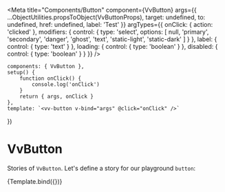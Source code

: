 
<Meta
	title="Components/Button"
	component={VvButton}
	args={{
		...ObjectUtilities.propsToObject(VvButtonProps),
		target: undefined,
		to: undefined,
		href: undefined,
		label: 'Test'
	}}
	argTypes={{
		onClick: { action: 'clicked' },
		modifiers: {
			control: {
				type: 'select',
				options: [
					null,
					'primary',
					'secondary',
					'danger',
					'ghost',
					'text',
					'static-light',
					'static-dark'
				]
			}
		},
		label: {
			control: { type: 'text' }
		},
		loading: {
			control: { type: 'boolean' }
		},
		disabled: {
			control: { type: 'boolean' }
		}
	}}
/>

	components: { VvButton },
	setup() {
		function onClick() {
			console.log('onClick')
		}
		return { args, onClick }
	},
	template: `<vv-button v-bind="args" @click="onClick" />`
})

# VvButton

Stories of `VvButton`.
Let's define a story for our playground `button`:

<Story name="vv-button" args={{}} play={testButton}>
	{Template.bind({})}
</Story>

